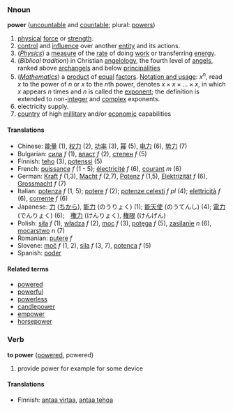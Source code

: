 ===Nnoun===
'''power''' ([[uncountable]] and [[countable]]; plural: [[powers]])

# [[physical]] [[force]] or [[strength]].
# [[control]] and [[influence]] over another [[entity]] and its actions.
# (''[[Physics]]'') a [[measure]] of the [[rate]] of doing [[work]] or transferring [[energy]].
# (''Biblical tradition'')  in Christian [[angelology]], the fourth level of [[angel]]s, ranked above [[archangel]]s and below [[principality|principalities]]
# (''[[Mathematics]]'') a [[product]] of [[equal]] [[factor]]s.  [[Notation and usage]]: <math> x^n </math>, read <math>x</math> to the power of <math>n</math> or <math>x</math> to the <math>n</math>th power, denotes <math> x \times x \times ... \times x</math>, in which <math>x</math> appears <math>n</math> times and <math>n</math> is called the [[exponent]]; the definition is extended to non-[[integer]] and [[complex]] exponents.
# electricity supply.
# [[country]] of high [[millitary]] and/or [[economic]] capabilities

====Translations====
*Chinese: [[能量]] (1), [[权力]] (2), [[功率]] (3), [[幂]] (5), [[电力]] (6), [[势力]] (7)
*Bulgarian: [[сила]] ''f'' (1), [[власт]] ''f'' (2), [[степен]] ''f'' (5)
*Finnish: [[teho]] (3), [[potenssi]] (5)
*French: [[puissance]] ''f'' (1 - 5); [[électricité]] ''f'' (6), [[courant]] ''m'' (6)
*German: [[Kraft]] ''f'' (1,3), [[Macht]] ''f'' (2,7), [[Potenz]] ''f'' (1,5), [[Elektrizität]] ''f'' (6), [[Grossmacht]] ''f'' (7)
*Italian: [[potenza]] ''f'' (1, 5); [[potere]] ''f'' (2); [[potenze celesti]] ''f pl'' (4); [[elettricità]] ''f'' (6), [[corrente]] ''f'' (6)
*Japanese: [[力]] ([[ちから]]), [[能力]] (のうりょく) (1); [[能天使]] (のうてんし) (4); [[電力]] (でんりょく) (6);　[[権力]] (けんりょく), [[権限]] (けんげん)
*Polish: [[siła]] ''f'' (1), [[władza]] ''f'' (2), [[moc]] ''f'' (3), [[potęga]] ''f'' (5), [[zasilanie]] ''n'' (6), [[mocarstwo]] ''n'' (7)
*Romanian: [[putere]] ''f''
*Slovene: [[moč]] ''f'' (1, 2), [[sila]] ''f'' (3, 7), [[potenca]] ''f'' (5)
*Spanish: [[poder]]

====Related terms====
*[[powered]]
*[[powerful]]
*[[powerless]]
*[[candlepower]]
*[[empower]]
*[[horsepower]]

===Verb===
'''to power''' ([[powered]], powered)
#provide power for example for some device

====Translations====
*Finnish: [[antaa virtaa]], [[antaa tehoa]]